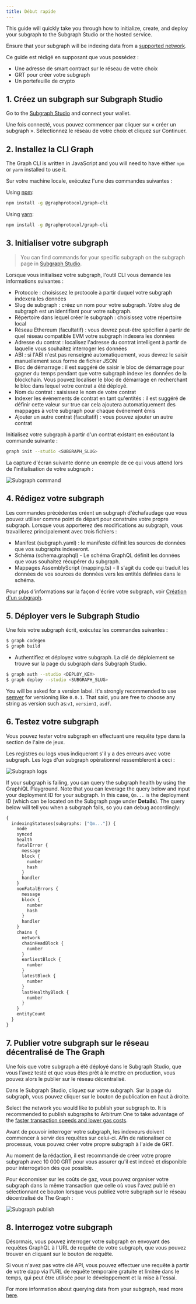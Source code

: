 ```yaml
---
title: Début rapide
---
```


This guide will quickly take you through how to initialize, create, and deploy your subgraph to the Subgraph Studio or the hosted service.

Ensure that your subgraph will be indexing data from a [supported network](/developing/supported-networks).

Ce guide est rédigé en supposant que vous possédez :

-   Une adresse de smart contract sur le réseau de votre choix
-   GRT pour créer votre subgraph
-   Un portefeuille de crypto

## 1.  Créez un subgraph sur Subgraph Studio

Go to the [Subgraph Studio](https://thegraph.com/studio/) and connect your wallet.

Une fois connecté, vous pouvez commencer par cliquer sur « créer un subgraph ». Sélectionnez le réseau de votre choix et cliquez sur Continuer.

## 2.  Installez la CLI Graph

The Graph CLI is written in JavaScript and you will need to have either `npm` or `yarn` installed to use it.

Sur votre machine locale, exécutez l'une des commandes suivantes :

Using [npm](https://www.npmjs.com/):

```sh
npm install -g @graphprotocol/graph-cli
```

Using [yarn](https://yarnpkg.com/):

```sh
npm install -g @graphprotocol/graph-cli
```

## 3.  Initialiser votre subgraph

> You can find commands for your specific subgraph on the subgraph page in [Subgraph Studio](https://thegraph.com/studio/).

Lorsque vous initialisez votre subgraph, l'outil CLI vous demande les informations suivantes :

-   Protocole : choisissez le protocole à partir duquel votre subgraph indexera les données
-   Slug de subgraph : créez un nom pour votre subgraph. Votre slug de subgraph est un identifiant pour votre subgraph.
-   Répertoire dans lequel créer le subgraph : choisissez votre répertoire local
-   Réseau Ethereum (facultatif) : vous devrez peut-être spécifier à partir de quel réseau compatible EVM votre subgraph indexera les données
-   Adresse du contrat : localisez l'adresse du contrat intelligent à partir de laquelle vous souhaitez interroger les données
-   ABI : si l'ABI n'est pas renseigné automatiquement, vous devrez le saisir manuellement sous forme de fichier JSON
-   Bloc de démarrage : il est suggéré de saisir le bloc de démarrage pour gagner du temps pendant que votre subgraph indexe les données de la blockchain. Vous pouvez localiser le bloc de démarrage en recherchant le bloc dans lequel votre contrat a été déployé.
-   Nom du contrat : saisissez le nom de votre contrat
-   Indexer les événements de contrat en tant qu'entités : il est suggéré de définir cette valeur sur true car cela ajoutera automatiquement des mappages à votre subgraph pour chaque événement émis
-   Ajouter un autre contrat (facultatif) : vous pouvez ajouter un autre contrat

Initialisez votre subgraph à partir d'un contrat existant en exécutant la commande suivante :

```sh
graph init --studio <SUBGRAPH_SLUG>
```

La capture d'écran suivante donne un exemple de ce qui vous attend lors de l'initialisation de votre subgraph :

![Subgraph command](/img/subgraph-init-example.png)

## 4.  Rédigez votre subgraph

Les commandes précédentes créent un subgraph d'échafaudage que vous pouvez utiliser comme point de départ pour construire votre propre subgraph. Lorsque vous apporterez des modifications au subgraph, vous travaillerez principalement avec trois fichiers :

-   Manifest (subgraph.yaml) : le manifeste définit les sources de données que vos subgraphs indexeront.
-   Schéma (schema.graphql) - Le schéma GraphQL définit les données que vous souhaitez récupérer du subgraph.
-   Mappages AssemblyScript (mapping.ts) - Il s'agit du code qui traduit les données de vos sources de données vers les entités définies dans le schéma.

Pour plus d'informations sur la façon d'écrire votre subgraph, voir [Création d'un subgraph](/developing/creating-a-subgraph).

## 5.  Déployer vers le Subgraph Studio

Une fois votre subgraph écrit, exécutez les commandes suivantes :

```sh
$ graph codegen
$ graph build
```

-   Authentifiez et déployez votre subgraph. La clé de déploiement se trouve sur la page du subgraph dans Subgraph Studio.

```sh
$ graph auth --studio <DEPLOY_KEY>
$ graph deploy --studio <SUBGRAPH_SLUG>
```

You will be asked for a version label. It's strongly recommended to use [semver](https://semver.org/) for versioning like `0.0.1`. That said, you are free to choose any string as version such as:`v1`, `version1`, `asdf`.

## 6.  Testez votre subgraph

Vous pouvez tester votre subgraph en effectuant une requête type dans la section de l'aire de jeux.

Les registres ou logs vous indiqueront s'il y a des erreurs avec votre subgraph. Les logs d'un subgraph opérationnel ressembleront à ceci :

![Subgraph logs](/img/subgraph-logs-image.png)

If your subgraph is failing, you can query the subgraph health by using the GraphiQL Playground. Note that you can leverage the query below and input your deployment ID for your subgraph. In this case, `Qm...` is the deployment ID (which can be located on the Subgraph page under **Details**). The query below will tell you when a subgraph fails, so you can debug accordingly:

```graphql
{
  indexingStatuses(subgraphs: ["Qm..."]) {
    node
    synced
    health
    fatalError {
      message
      block {
        number
        hash
      }
      handler
    }
    nonFatalErrors {
      message
      block {
        number
        hash
      }
      handler
    }
    chains {
      network
      chainHeadBlock {
        number
      }
      earliestBlock {
        number
      }
      latestBlock {
        number
      }
      lastHealthyBlock {
        number
      }
    }
    entityCount
  }
}
```

## 7.  Publier votre subgraph sur le réseau décentralisé de The Graph

Une fois que votre subgraph a été déployé dans le Subgraph Studio, que vous l'avez testé et que vous êtes prêt à le mettre en production, vous pouvez alors le publier sur le réseau décentralisé.

Dans le Subgraph Studio, cliquez sur votre subgraph. Sur la page du subgraph, vous pouvez cliquer sur le bouton de publication en haut à droite.

Select the network you would like to publish your subgraph to. It is recommended to publish subgraphs to Arbitrum One to take advantage of the [faster transaction speeds and lower gas costs](/arbitrum/arbitrum-faq).

Avant de pouvoir interroger votre subgraph, les indexeurs doivent commencer à servir des requêtes sur celui-ci. Afin de rationaliser ce processus, vous pouvez créer votre propre subgraph à l'aide de GRT.

Au moment de la rédaction, il est recommandé de créer votre propre subgraph avec 10 000 GRT pour vous assurer qu'il est indexé et disponible pour interrogation dès que possible.

Pour économiser sur les coûts de gaz, vous pouvez organiser votre subgraph dans la même transaction que celle où vous l'avez publié en sélectionnant ce bouton lorsque vous publiez votre subgraph sur le réseau décentralisé de The Graph :

![Subgraph publish](/img/publish-and-signal-tx.png)

## 8.  Interrogez votre subgraph

Désormais, vous pouvez interroger votre subgraph en envoyant des requêtes GraphQL à l'URL de requête de votre subgraph, que vous pouvez trouver en cliquant sur le bouton de requête.

Si vous n'avez pas votre clé API, vous pouvez effectuer une requête à partir de votre dapp via l'URL de requête temporaire gratuite et limitée dans le temps, qui peut être utilisée pour le développement et la mise à l'essai.

For more information about querying data from your subgraph, read more [here](/querying/querying-the-graph/).
